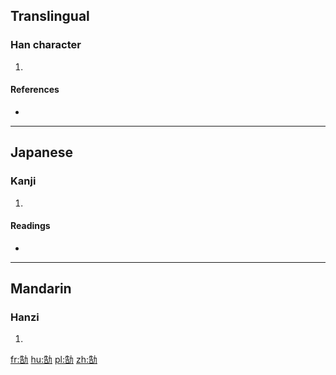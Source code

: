 ==Translingual==

===Han character===
{{Han char|rn=19|rad=力|as=07|sn=9|four=24627|canj=HRKS|ids=⿰告力}}

# {{defn|Han|sort=力07}}

====References====
* {{Han ref|kx=0147.260|dkj=02350|dj=0332.070|hdz=10371.070|uh=52C2|ud=21186|bh=CDF3|bd=52723}}

----

==Japanese==

===Kanji===
{{ja-kanji|grade=|rs=力07}}

# {{defn|lang=ja|sort=力07}}

====Readings====
* {{ja-readings|on=[[こう]] (kō), [[ごう]] (gō)|kun=}}

----

==Mandarin==

===Hanzi===
{{cmn-hanzi|pin=[[chì]] ([[chi4]]), [[háo]] ([[hao2]])|wg=ch'ih<sup>4</sup>, hao<sup>2</sup>}}

# {{defn|lang=cmn|sort=力07}}

[[fr:勂]]
[[hu:勂]]
[[pl:勂]]
[[zh:勂]]